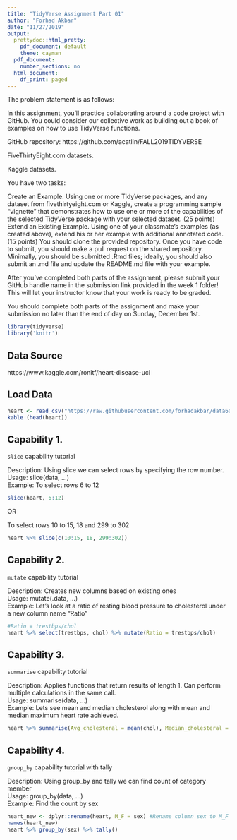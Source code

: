 ```yaml
---
title: "TidyVerse Assignment Part 01"
author: "Forhad Akbar"
date: "11/27/2019"
output:
  prettydoc::html_pretty:
    pdf_document: default
    theme: cayman
  pdf_document:
    number_sections: no
  html_document:
    df_print: paged
---
```


The problem statement is as follows:

In this assignment, you’ll practice collaborating around a code project with GitHub.  You could consider our collective work as building out a book of examples on how to use TidyVerse functions.

GitHub repository:  https://github.com/acatlin/FALL2019TIDYVERSE 

FiveThirtyEight.com datasets.

Kaggle datasets. 

You have two tasks:

Create an Example.  Using one or more TidyVerse packages, and any dataset from fivethirtyeight.com or Kaggle, create a programming sample “vignette” that demonstrates how to use one or more of the capabilities of the selected TidyVerse package with your selected dataset. (25 points)
Extend an Existing Example.  Using one of your classmate’s examples (as created above), extend his or her example with additional annotated code. (15 points)
You should clone the provided repository.  Once you have code to submit, you should make a pull request on the shared repository.  Minimally, you should be submitted .Rmd files; ideally, you should also submit an .md file and update the README.md file with your example.

After you’ve completed both parts of the assignment, please submit your GitHub handle name in the submission link provided in the week 1 folder!  This will let your instructor know that your work is ready to be graded.

You should complete both parts of the assignment and make your submission no later than the end of day on Sunday, December 1st.

```r
library(tidyverse)
library('knitr')
```

## Data Source

https://www.kaggle.com/ronitf/heart-disease-uci

## Load Data

```r
heart <- read_csv("https://raw.githubusercontent.com/forhadakbar/data607fall2019/master/Week%2014/heart.csv")
kable (head(heart))
```

## Capability 1.

`slice` capability tutorial

Description: Using slice we can select rows by specifying the row number.  
Usage: slice(data, …)  
Example: To select rows 6 to 12


```r
slice(heart, 6:12)
```

OR

To select rows 10 to 15, 18 and 299 to 302

```r
heart %>% slice(c(10:15, 18, 299:302))
```

## Capability 2.

`mutate` capability tutorial

Description: Creates new columns based on existing ones  
Usage: mutate(.data, …)  
Example: Let’s look at a ratio of resting blood pressure to cholesterol under a new column name “Ratio”

```r
#Ratio = trestbps/chol
heart %>% select(trestbps, chol) %>% mutate(Ratio = trestbps/chol)
```

## Capability 3.

`summarise` capability tutorial

Description: Applies functions that return results of length 1. Can perform multiple calculations in the same call.  
Usage: summarise(data, …)  
Example: Lets see mean and median cholesterol along with mean and median maximum heart rate achieved.

```r
heart %>% summarise(Avg_cholesteral = mean(chol), Median_cholesteral = median(chol), Avg_heartrate = mean(thalach), Median_heartrate = median(thalach))
```

## Capability 4.

`group_by` capability tutorial with tally

Description: Using group_by and tally we can find count of category member  
Usage: group_by(data, …)  
Example: Find the count by sex

```r
heart_new <- dplyr::rename(heart, M_F = sex) #Rename column sex to M_F
names(heart_new)
heart %>% group_by(sex) %>% tally()
```
